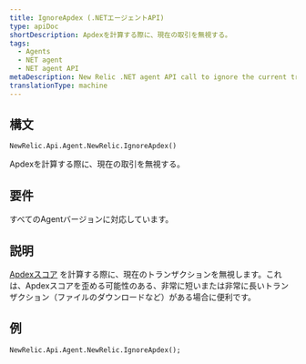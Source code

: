 ```yaml
---
title: IgnoreApdex (.NETエージェントAPI)
type: apiDoc
shortDescription: Apdexを計算する際に、現在の取引を無視する。
tags:
  - Agents
  - NET agent
  - NET agent API
metaDescription: New Relic .NET agent API call to ignore the current transaction when calculating your app's overall Apdex score.
translationType: machine
---
```


## 構文

```
NewRelic.Api.Agent.NewRelic.IgnoreApdex()
```

Apdexを計算する際に、現在の取引を無視する。

## 要件

すべてのAgentバージョンに対応しています。

## 説明

[Apdexスコア](/docs/apm/new-relic-apm/apdex/apdex-measuring-user-satisfaction) を計算する際に、現在のトランザクションを無視します。これは、Apdexスコアを歪める可能性のある、非常に短いまたは非常に長いトランザクション（ファイルのダウンロードなど）がある場合に便利です。

## 例

```
NewRelic.Api.Agent.NewRelic.IgnoreApdex();
```